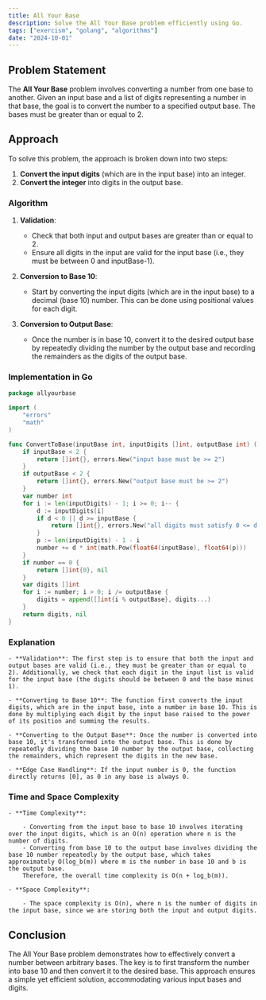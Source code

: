 ```yaml
---
title: All Your Base
description: Solve the All Your Base problem efficiently using Go.
tags: ["exercism", "golang", "algorithms"]
date: "2024-10-01"
---
```


## Problem Statement

The **All Your Base** problem involves converting a number from one base to another. Given an input base and a list of digits representing a number in that base, the goal is to convert the number to a specified output base. The bases must be greater than or equal to 2.

## Approach

To solve this problem, the approach is broken down into two steps:
1. **Convert the input digits** (which are in the input base) into an integer.
2. **Convert the integer** into digits in the output base.

### Algorithm

1. **Validation**:
   - Check that both input and output bases are greater than or equal to 2.
   - Ensure all digits in the input are valid for the input base (i.e., they must be between 0 and inputBase-1).
   
2. **Conversion to Base 10**:
   - Start by converting the input digits (which are in the input base) to a decimal (base 10) number. This can be done using positional values for each digit.

3. **Conversion to Output Base**:
   - Once the number is in base 10, convert it to the desired output base by repeatedly dividing the number by the output base and recording the remainders as the digits of the output base.

### Implementation in Go

```go
package allyourbase

import (
	"errors"
	"math"
)

func ConvertToBase(inputBase int, inputDigits []int, outputBase int) ([]int, error) {
	if inputBase < 2 {
		return []int{}, errors.New("input base must be >= 2")
	}
	if outputBase < 2 {
		return []int{}, errors.New("output base must be >= 2")
	}
	var number int
	for i := len(inputDigits) - 1; i >= 0; i-- {
		d := inputDigits[i]
		if d < 0 || d >= inputBase {
			return []int{}, errors.New("all digits must satisfy 0 <= d < input base")
		}
		p := len(inputDigits) - 1 - i
		number += d * int(math.Pow(float64(inputBase), float64(p)))
	}
	if number == 0 {
		return []int{0}, nil
	}
	var digits []int
	for i := number; i > 0; i /= outputBase {
		digits = append([]int{i % outputBase}, digits...)
	}
	return digits, nil
}
```

### Explanation
	- **Validation**: The first step is to ensure that both the input and output bases are valid (i.e., they must be greater than or equal to 2). Additionally, we check that each digit in the input list is valid for the input base (the digits should be between 0 and the base minus 1).

	- **Converting to Base 10**: The function first converts the input digits, which are in the input base, into a number in base 10. This is done by multiplying each digit by the input base raised to the power of its position and summing the results.

	- **Converting to the Output Base**: Once the number is converted into base 10, it's transformed into the output base. This is done by repeatedly dividing the base 10 number by the output base, collecting the remainders, which represent the digits in the new base.

	- **Edge Case Handling**: If the input number is 0, the function directly returns [0], as 0 in any base is always 0.

### Time and Space Complexity
	- **Time Complexity**:

		- Converting from the input base to base 10 involves iterating over the input digits, which is an O(n) operation where n is the number of digits.
		- Converting from base 10 to the output base involves dividing the base 10 number repeatedly by the output base, which takes approximately O(log_b(m)) where m is the number in base 10 and b is the output base.
		Therefore, the overall time complexity is O(n + log_b(m)).

	- **Space Complexity**:

		- The space complexity is O(n), where n is the number of digits in the input base, since we are storing both the input and output digits.


## Conclusion
The All Your Base problem demonstrates how to effectively convert a number between arbitrary bases. The key is to first transform the number into base 10 and then convert it to the desired base. This approach ensures a simple yet efficient solution, accommodating various input bases and digits.